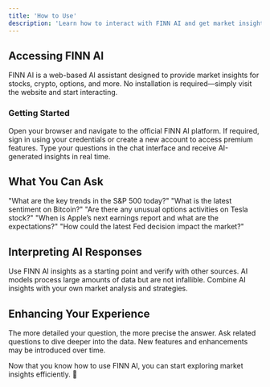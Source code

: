 ```yaml
---
title: 'How to Use'
description: 'Learn how to interact with FINN AI and get market insights.'
---
```


## Accessing FINN AI

FINN AI is a web-based AI assistant designed to provide market insights for stocks, crypto, options, and more. No installation is required—simply visit the website and start interacting.

### Getting Started

<AccordionGroup>
  <Accordion icon="globe" title="Go to the FINN AI Website">
    Open your browser and navigate to the official FINN AI platform.
  </Accordion>
  <Accordion icon="user" title="Log in or Create an Account">
    If required, sign in using your credentials or create a new account to access premium features.
  </Accordion>
  <Accordion icon="comments" title="Start Chatting">
    Type your questions in the chat interface and receive AI-generated insights in real time.
  </Accordion>
</AccordionGroup>

## What You Can Ask

<AccordionGroup>
  <Accordion icon="chart-line" title="Stock Market Trends">
    "What are the key trends in the S&P 500 today?"
  </Accordion>
  <Accordion icon="bitcoin" title="Crypto Market Analysis">
    "What is the latest sentiment on Bitcoin?"
  </Accordion>
  <Accordion icon="eye" title="Options Flow Data">
    "Are there any unusual options activities on Tesla stock?"
  </Accordion>
  <Accordion icon="calendar" title="Earnings Reports">
    "When is Apple’s next earnings report and what are the expectations?"
  </Accordion>
  <Accordion icon="globe-americas" title="Macroeconomic Insights">
    "How could the latest Fed decision impact the market?"
  </Accordion>
</AccordionGroup>

## Interpreting AI Responses

<AccordionGroup>
  <Accordion icon="check-circle" title="Cross-check Information">
    Use FINN AI insights as a starting point and verify with other sources.
  </Accordion>
  <Accordion icon="info-circle" title="Understand Limitations">
    AI models process large amounts of data but are not infallible.
  </Accordion>
  <Accordion icon="brain" title="Use It as a Research Tool">
    Combine AI insights with your own market analysis and strategies.
  </Accordion>
</AccordionGroup>

## Enhancing Your Experience

<AccordionGroup>
  <Accordion icon="lightbulb" title="Be Specific with Your Queries">
    The more detailed your question, the more precise the answer.
  </Accordion>
  <Accordion icon="repeat" title="Follow Up on Insights">
    Ask related questions to dive deeper into the data.
  </Accordion>
  <Accordion icon="bell" title="Stay Updated on AI Improvements">
    New features and enhancements may be introduced over time.
  </Accordion>
</AccordionGroup>

Now that you know how to use FINN AI, you can start exploring market insights efficiently. 🚀
